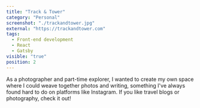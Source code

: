 ```yaml
---
title: "Track & Tower"
category: "Personal"
screenshot: "./trackandtower.jpg"
external: "https://trackandtower.com"
tags:
  - Front-end development
  - React
  - Gatsby
visible: "true"
position: 2
---
```


As a photographer and part-time explorer, I wanted to create my own space where I could weave together photos and writing, 
something I've always found hard to do on platforms like Instagram. If you like travel blogs or photography, check it out!